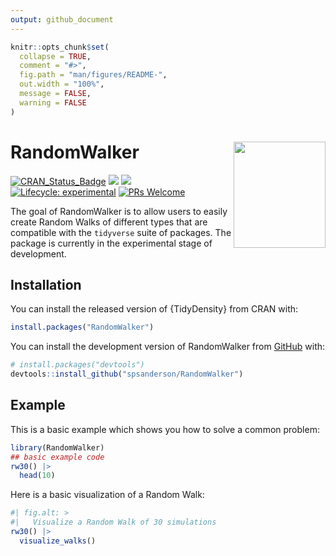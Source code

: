 ```yaml
---
output: github_document
---
```


<!-- README.md is generated from README.Rmd. Please edit that file -->

```r
knitr::opts_chunk$set(
  collapse = TRUE,
  comment = "#>",
  fig.path = "man/figures/README-",
  out.width = "100%",
  message = FALSE,
  warning = FALSE
)
```

# RandomWalker <img src="man/figures/logo.png" width="147" height="170" align="right" />

<!-- badges: start -->
[![CRAN_Status_Badge](http://www.r-pkg.org/badges/version/RandomWalker)](https://cran.r-project.org/package=RandomWalker)
![](https://cranlogs.r-pkg.org/badges/RandomWalker)
![](https://cranlogs.r-pkg.org/badges/grand-total/RandomWalker)
[![Lifecycle: experimental](https://img.shields.io/badge/lifecycle-experimental-orange.svg)](https://lifecycle.r-lib.org/articles/stages.html##experimental)
[![PRs Welcome](https://img.shields.io/badge/PRs-welcome-brightgreen.svg?style=flat-square)](https://makeapullrequest.com)
<!-- badges: end -->

The goal of RandomWalker is to allow users to easily create Random Walks of different
types that are compatible with the `tidyverse` suite of packages. The package is
currently in the experimental stage of development.

## Installation

You can install the released version of {TidyDensity} from CRAN with:

```r
install.packages("RandomWalker")
```

You can install the development version of RandomWalker from [GitHub](https://github.com/) with:

``` r
# install.packages("devtools")
devtools::install_github("spsanderson/RandomWalker")
```

## Example

This is a basic example which shows you how to solve a common problem:

```r
library(RandomWalker)
## basic example code
rw30() |>
  head(10)
```

Here is a basic visualization of a Random Walk:

```r
#| fig.alt: >
#|   Visualize a Random Walk of 30 simulations
rw30() |>
  visualize_walks()
```
